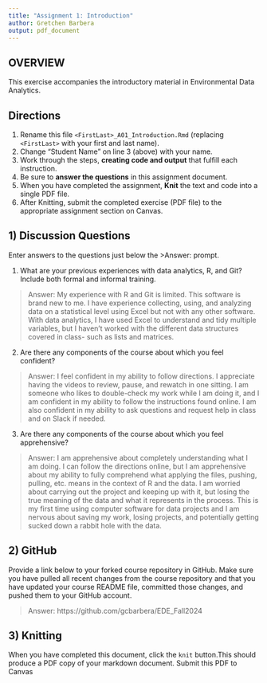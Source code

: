 ```yaml
---
title: "Assignment 1: Introduction"
author: Gretchen Barbera
output: pdf_document
---
```


## OVERVIEW

This exercise accompanies the introductory material in Environmental Data Analytics. 

## Directions
1.  Rename this file `<FirstLast>_A01_Introduction.Rmd` (replacing `<FirstLast>` with your first and last name).
2.  Change "Student Name" on line 3 (above) with your name.
3.  Work through the steps, **creating code and output** that fulfill each instruction.
4.  Be sure to **answer the questions** in this assignment document.
5.  When you have completed the assignment, **Knit** the text and code into a single PDF file.
6.  After Knitting, submit the completed exercise (PDF file) to the appropriate assignment section on Canvas.


## 1) Discussion Questions
Enter answers to the questions just below the >Answer: prompt.

1. What are your previous experiences with data analytics, R, and Git? Include both formal and informal training.

> Answer: My experience with R and Git is limited. This software is brand new to me. I have experience collecting, using, and analyzing data on a statistical level using Excel but not with any other software. With data analytics, I have used Excel to understand and tidy multiple variables, but I haven't worked with the different data structures covered in class- such as lists and matrices. 

2. Are there any components of the course about which you feel confident?

> Answer: I feel confident in my ability to follow directions. I appreciate having the videos to review, pause, and rewatch in one sitting. I am someone who likes to double-check my work while I am doing it, and I am confident in my ability to follow the instructions found online. I am also confident in my ability to ask questions and request help in class and on Slack if needed.

3. Are there any components of the course about which you feel apprehensive?

> Answer: I am apprehensive about completely understanding what I am doing. I can follow the directions online, but I am apprehensive about my ability to fully comprehend what applying the files, pushing, pulling, etc. means in the context of R and the data. I am worried about carrying out the project and keeping up with it, but losing the true meaning of the data and what it represents in the process.
This is my first time using computer software for data projects and I am nervous about saving my work, losing projects, and potentially getting sucked down a rabbit hole with the data. 


## 2) GitHub

Provide a link below to your forked course repository in GitHub. Make sure you have pulled all recent changes from the course repository and that you have updated your course README file, committed those changes, and pushed them to your GitHub account. 

> Answer: https://github.com/gcbarbera/EDE_Fall2024 

## 3) Knitting
When you have completed this document, click the `knit` button.This should produce a PDF copy of your markdown document. Submit this PDF to Canvas 

